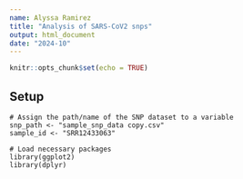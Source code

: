```yaml
---
name: Alyssa Ramirez
title: "Analysis of SARS-CoV2 snps"
output: html_document
date: "2024-10"
---
```


```r
knitr::opts_chunk$set(echo = TRUE)
```


## Setup
```Setup
# Assign the path/name of the SNP dataset to a variable
snp_path <- "sample_snp_data copy.csv"
sample_id <- "SRR12433063"
```

```nesessary
# Load necessary packages
library(ggplot2)
library(dplyr)
```

```r

```
